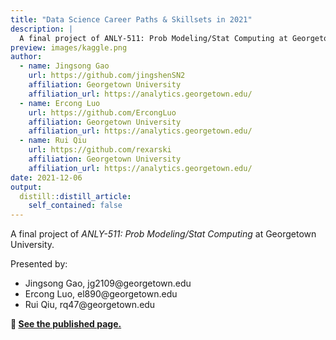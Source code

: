 ```yaml
---
title: "Data Science Career Paths & Skillsets in 2021"
description: |
  A final project of ANLY-511: Prob Modeling/Stat Computing at Georgetown University.
preview: images/kaggle.png
author:
  - name: Jingsong Gao
    url: https://github.com/jingshenSN2
    affiliation: Georgetown University
    affiliation_url: https://analytics.georgetown.edu/
  - name: Ercong Luo
    url: https://github.com/ErcongLuo
    affiliation: Georgetown University
    affiliation_url: https://analytics.georgetown.edu/
  - name: Rui Qiu
    url: https://github.com/rexarski
    affiliation: Georgetown University
    affiliation_url: https://analytics.georgetown.edu/
date: 2021-12-06
output:
  distill::distill_article:
    self_contained: false
---
```



A final project of *ANLY-511: Prob Modeling/Stat Computing* at Georgetown University.

Presented by:

- Jingsong Gao, jg2109@georgetown.edu
- Ercong Luo, el890@georgetown.edu
- Rui Qiu, rq47@georgetown.edu

**🔗 [See the published page.](https://celeritasml.github.io/kaggle-ml-survey/)**